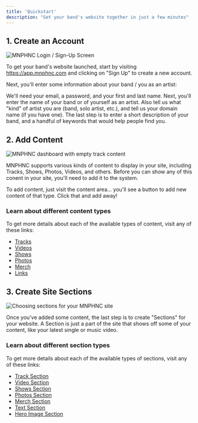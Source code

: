 ```yaml
---
title: 'Quickstart'
description: "Get your band's website together in just a few minutes"
---
```


## 1. Create an Account

<img
  className="block"
  src="/images/login.png"
  alt="MNPHNC Login / Sign-Up Screen"
/>

To get your band's website launched, start by visiting https://app.mnphnc.com and clicking on "Sign Up" to create a new account.

Next, you'll enter some information about your band / you as an artist:

<Steps>
  <Step title="Personal Information">
    We'll need your email, a password, and your first and last name.
  </Step>
  <Step title="Artist Information">
    Next, you'll enter the name of your band or of yourself as an artist. Also tell us what "kind" of artist you are (band, solo artist, etc.), and tell us your domain name (if you have one).
  </Step>
  <Step title="Description and Keywords">
    The last step is to enter a short description of your band, and a handful of keywords that would help people find you.
  </Step>
</Steps>


## 2. Add Content

<img
  className="block"
  src="/images/emptyContent.png"
  alt="MNPHNC dashboard with empty track content"
/>

MNPHNC supports various kinds of content to display in your site, including Tracks, Shows, Photos, Videos, and others. Before you can show any of this conent in your site, you'll need to add it to the system.

To add content, just visit the content area... you'll see a button to add new content of that type. Click that and add away!

### Learn about different content types

To get more details about each of the available types of content, visit any of these links:

* [Tracks](/content-types/tracks)
* [Videos](/content-types/videos)
* [Shows](/content-types/shows)
* [Photos](/content-types/photos)
* [Merch](/content-types/merch)
* [Links](/content-types/links)

## 3. Create Site Sections

<img
  className="block"
  src="/images/chooseSection.png"
  alt="Choosing sections for your MNPHNC site"
/>

Once you've added some content, the last step is to create "Sections" for your website. A Section is just a part of the site that shows off some of your content, like your latest single or music video.

### Learn about different section types

To get more details about each of the available types of sections, visit any of these links:

* [Track Section](/sections/track-section)
* [Video Section](/sections/video-section)
* [Shows Section](/sections/shows-section)
* [Photos Section](/sections/photos-section)
* [Merch Section](/sections/merch-section)
* [Text Section](/sections/text-section)
* [Hero Image Section](/sections/hero-image-section)
